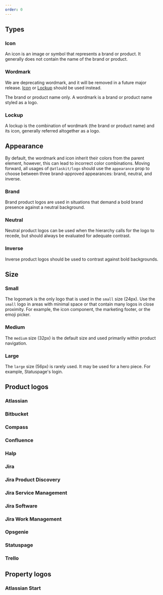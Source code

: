 ```yaml
---
order: 0
---
```





## Types

### Icon

An icon is an image or symbol that represents a brand or product. It generally does not contain the name of the brand or product.

<Example Component={LogoIcon} packageName="@atlaskit/logo" />

### Wordmark

<SectionMessage appearance="warning" title="Deprecation notice — 31 August 2022">
  We are deprecating wordmark, and it will be removed in a future major release. <a href='https://atlassian.design/components/logo/examples#icon'>Icon</a> or <a href='https://atlassian.design/components/logo/examples#lockup'>Lockup</a> should be used instead.
</SectionMessage>

The brand or product name only. A wordmark is a brand or product name styled as a logo.

<Example Component={LogoWordmark} packageName="@atlaskit/logo" />

### Lockup

A lockup is the combination of wordmark (the brand or product name) and its icon, generally referred altogether as a logo.

<Example
  Component={LogoBrand}
  packageName="@atlaskit/logo"
/>

## Appearance

By default, the wordmark and icon inherit their colors from the parent element, however, this can lead to incorrect color combinations.
Moving forward, all usages of `@atlaskit/logo` should use the `appearance` prop to choose between three brand-approved appearances: brand, neutral, and inverse.

### Brand

Brand product logos are used in situations that demand a bold brand presence against a neutral background.

<Example
  Component={LogoBrand}
  packageName="@atlaskit/logo"
  backgroundColor="white"
/>

### Neutral

Neutral product logos can be used when the hierarchy calls for the logo to recede, but should always be evaluated for adequate contrast.

<Example
  Component={LogoNeutral}
  packageName="@atlaskit/logo"
  backgroundColor="neutral"
/>

### Inverse

Inverse product logos should be used to contrast against bold backgrounds.

<Example
  Component={LogoInverse}
  packageName="@atlaskit/logo"
  backgroundColor="blue"
/>

## Size

### Small

The logomark is the only logo that is used in the `small` size (24px). Use the `small` logo in areas with minimal space or that contain many logos in close proximity. For example, the icon component, the marketing footer, or the emoji picker.

<Example Component={LogoSmall} packageName="@atlaskit/logo" />

### Medium

The `medium` size (32px) is the default size and used primarily within product navigation.

<Example Component={LogoMedium} packageName="@atlaskit/logo" />

### Large

The `large` size (56px) is rarely used. It may be used for a hero piece. For example, Statuspage's login.

<Example Component={LogoLarge} packageName="@atlaskit/logo" />

## Product logos

### Atlassian

<Example Component={LogoAtlassian} packageName="@atlaskit/logo" />

### Bitbucket

<Example Component={LogoBitbucket} packageName="@atlaskit/logo" />

### Compass

<Example Component={LogoCompass} packageName="@atlaskit/logo" />

### Confluence

<Example Component={LogoConfluence} packageName="@atlaskit/logo" />

### Halp

<Example Component={LogoHalp} packageName="@atlaskit/logo" />

### Jira

<Example Component={LogoJira} packageName="@atlaskit/logo" />

### Jira Product Discovery
 
<Example Component={LogoJiraProductDiscovery} packageName="@atlaskit/logo" />

### Jira Service Management

<Example Component={LogoJiraServiceManagement} packageName="@atlaskit/logo" />

### Jira Software

<Example Component={LogoJiraSoftware} packageName="@atlaskit/logo" />

### Jira Work Management

<Example Component={LogoJiraWorkManagement} packageName="@atlaskit/logo" />

### Opsgenie

<Example Component={LogoOpsgenie} packageName="@atlaskit/logo" />

### Statuspage

<Example Component={LogoStatuspage} packageName="@atlaskit/logo" />

### Trello

<Example Component={LogoTrello} packageName="@atlaskit/logo" />

## Property logos

### Atlassian Start

<Example Component={LogoAtlassianStart} packageName="@atlaskit/logo" />
